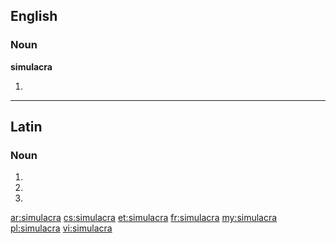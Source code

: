 ==English==

===Noun===
'''simulacra'''

# {{plural of|simulacrum}}

----

==Latin==

===Noun===
{{la-noun-form|simulācra}}

# {{inflection of|simulacrum|simulācrum|nom|p|lang=la}}
# {{inflection of|simulacrum|simulācrum|acc|p|lang=la}}
# {{inflection of|simulacrum|simulācrum|voc|p|lang=la}}

[[ar:simulacra]]
[[cs:simulacra]]
[[et:simulacra]]
[[fr:simulacra]]
[[my:simulacra]]
[[pl:simulacra]]
[[vi:simulacra]]